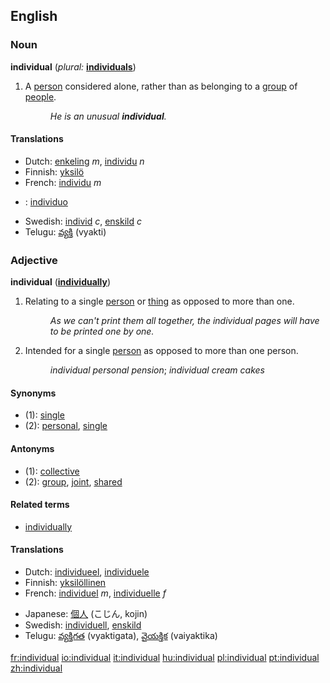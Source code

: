 ==English==

{{rank|silent|takes|honour|806|individual|girls|wall|cry}}

===Noun===
'''individual'''  (''plural:'' '''[[individuals]]''')
# A [[person]] considered alone, rather than as belonging to a [[group]] of [[people]].
#:''He is an unusual '''individual'''.''

====Translations====
{{top}}
*Dutch: [[enkeling]] ''m'', [[individu]] ''n''
*Finnish: [[yksilö]]
*French: [[individu]] ''m''
* {{io}} : [[individuo]]
{{mid}}
*Swedish: [[individ]] ''c'', [[enskild]] ''c''
*Telugu: [[వ్యక్తి]] (vyakti)
{{bottom}}

===Adjective===
'''individual'''   ('''[[individually]]''')
# Relating to a single [[person]] or [[thing]] as opposed to more than one.
#:''As we can't print them all together, the individual pages will have to be printed one by one.''
# Intended for a single [[person]] as opposed to more than one person.
#:''individual personal pension''; ''individual cream cakes''

====Synonyms====
*(1): [[single]]
*(2): [[personal]], [[single]]

====Antonyms====
*(1): [[collective]]
*(2): [[group]], [[joint]], [[shared]]

====Related terms====
*[[individually]]

==== Translations ====
{{top}}
*Dutch: [[individueel]], [[individuele]]
*Finnish: [[yksilöllinen]]
*French: [[individuel]] ''m'', [[individuelle]] ''f''
{{mid}}
*Japanese: [[個人]] (こじん, kojin)
*Swedish: [[individuell]], [[enskild]]
*Telugu: [[వ్యక్తిగత]] (vyaktigata), [[వైయక్తిక]] (vaiyaktika)
{{bottom}}

[[fr:individual]]
[[io:individual]]
[[it:individual]]
[[hu:individual]]
[[pl:individual]]
[[pt:individual]]
[[zh:individual]]